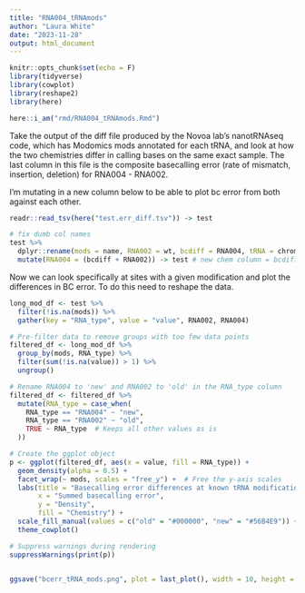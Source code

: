 ```yaml
---
title: "RNA004_tRNAmods"
author: "Laura White"
date: "2023-11-28"
output: html_document
---
```


```r
knitr::opts_chunk$set(echo = F)
library(tidyverse)
library(cowplot)
library(reshape2)
library(here)

here::i_am("rmd/RNA004_tRNAmods.Rmd")
```
Take the output of the diff file produced by the Novoa lab's nanotRNAseq code, which has Modomics mods annotated for each tRNA, and look at how the two chemistries differ in calling bases on the same exact sample. The last column in this file is the composite basecalling error (rate of mismatch, insertion, deletion) for RNA004 - RNA002.

I'm mutating in a new column below to be able to plot bc error from both against each other.
```r
readr::read_tsv(here("test.err_diff.tsv")) -> test

# fix dumb col names
test %>%
  dplyr::rename(mods = name, RNA002 = wt, bcdiff = RNA004, tRNA = chrom) %>%
  mutate(RNA004 = (bcdiff + RNA002)) -> test # new chem column = bcdiff + oldchem
```

Now we can look specifically at sites with a given modification and plot the differences in BC error. To do this need to reshape the data.
```r
long_mod_df <- test %>%
  filter(!is.na(mods)) %>%
  gather(key = "RNA_type", value = "value", RNA002, RNA004)

# Pre-filter data to remove groups with too few data points
filtered_df <- long_mod_df %>%
  group_by(mods, RNA_type) %>%
  filter(sum(!is.na(value)) > 1) %>%
  ungroup()

# Rename RNA004 to 'new' and RNA002 to 'old' in the RNA_type column
filtered_df <- filtered_df %>%
  mutate(RNA_type = case_when(
    RNA_type == "RNA004" ~ "new",
    RNA_type == "RNA002" ~ "old",
    TRUE ~ RNA_type  # Keeps all other values as is
  ))

# Create the ggplot object
p <- ggplot(filtered_df, aes(x = value, fill = RNA_type)) +
  geom_density(alpha = 0.5) +
  facet_wrap(~ mods, scales = "free_y") +  # Free the y-axis scales
  labs(title = "Basecalling error differences at known tRNA modification sites",
       x = "Summed basecalling error",
       y = "Density",
       fill = "Chemistry") +
  scale_fill_manual(values = c("old" = "#000000", "new" = "#56B4E9")) +
  theme_cowplot() 

# Suppress warnings during rendering
suppressWarnings(print(p))


ggsave("bcerr_tRNA_mods.png", plot = last_plot(), width = 10, height = 5)
```


